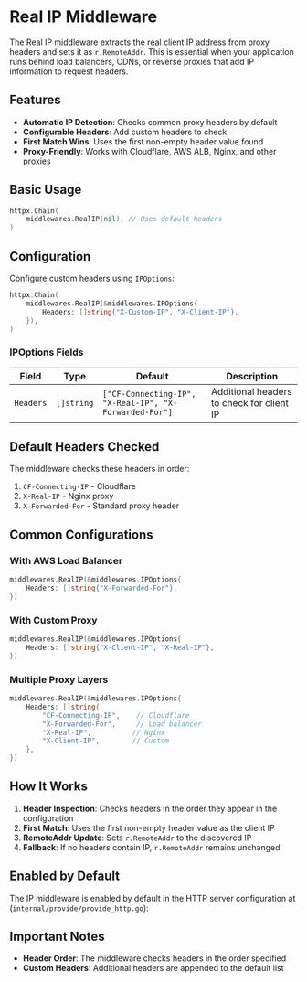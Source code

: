 # Real IP Middleware

The Real IP middleware extracts the real client IP address from proxy headers and sets it as `r.RemoteAddr`. This is essential when your application runs behind load balancers, CDNs, or reverse proxies that add IP information to request headers.

## Features

- **Automatic IP Detection**: Checks common proxy headers by default
- **Configurable Headers**: Add custom headers to check
- **First Match Wins**: Uses the first non-empty header value found
- **Proxy-Friendly**: Works with Cloudflare, AWS ALB, Nginx, and other proxies

## Basic Usage

```go filename="middleware.go"
httpx.Chain(
    middlewares.RealIP(nil), // Uses default headers
)
```

## Configuration

Configure custom headers using `IPOptions`:

```go filename="middleware.go"
httpx.Chain(
    middlewares.RealIP(&middlewares.IPOptions{
        Headers: []string{"X-Custom-IP", "X-Client-IP"},
    }),
)
```

### IPOptions Fields

| Field     | Type       | Default                                                | Description                               |
|-----------|------------|--------------------------------------------------------|-------------------------------------------|
| `Headers` | `[]string` | `["CF-Connecting-IP", "X-Real-IP", "X-Forwarded-For"]` | Additional headers to check for client IP |

## Default Headers Checked

The middleware checks these headers in order:

1. `CF-Connecting-IP` - Cloudflare
2. `X-Real-IP` - Nginx proxy
3. `X-Forwarded-For` - Standard proxy header

## Common Configurations

### With AWS Load Balancer
```go
middlewares.RealIP(&middlewares.IPOptions{
    Headers: []string{"X-Forwarded-For"},
})
```

### With Custom Proxy
```go
middlewares.RealIP(&middlewares.IPOptions{
    Headers: []string{"X-Client-IP", "X-Real-IP"},
})
```

### Multiple Proxy Layers
```go
middlewares.RealIP(&middlewares.IPOptions{
    Headers: []string{
        "CF-Connecting-IP",    // Cloudflare
        "X-Forwarded-For",     // Load balancer
        "X-Real-IP",          // Nginx
        "X-Client-IP",        // Custom
    },
})
```

## How It Works

1. **Header Inspection**: Checks headers in the order they appear in the configuration
2. **First Match**: Uses the first non-empty header value as the client IP
3. **RemoteAddr Update**: Sets `r.RemoteAddr` to the discovered IP
4. **Fallback**: If no headers contain IP, `r.RemoteAddr` remains unchanged

## Enabled by Default

The IP middleware is enabled by default in the HTTP server configuration at (`internal/provide/provide_http.go`):

## Important Notes

- **Header Order**: The middleware checks headers in the order specified
- **Custom Headers**: Additional headers are appended to the default list

